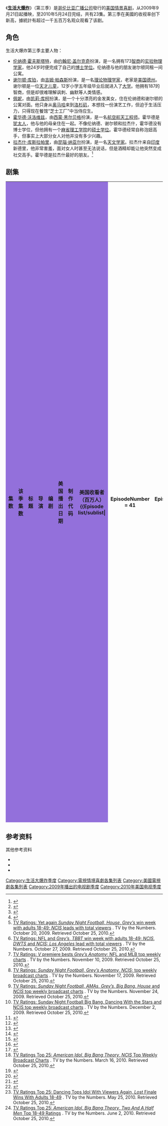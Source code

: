 {{copyedit|time=2013-10-15T13:41:06+00:00}}
{{noteTA
|T=zh-cn:生活大爆炸 (第三季); zh-tw:宅男行不行 (第三季);zh-hk:囧男大爆炸 (第三季);
|1=zh-cn:莱纳德; zh-tw:李奧納德;zh-hk:里安納;
|2=zh-cn:生活大爆炸; zh-tw:宅男行不行;zh-hk:囧男大爆炸;
}}
{{Infobox television season
| season_name      = 《生活大爆炸》第三季
| eng_name         = {{lang|en|''The Big Bang Theory'' (Season 3)}}
| bgcolour         = #9370DB
| fgcolour         = 
| image            = [[文件:Big_Bang_Theory_3.jpg|200px]]
| caption          = 生活大爆炸第三季DVD封面。
| show_name        = [[生活大爆炸|生活大爆炸]]
| country          = {{USA}}
| network          = [[哥伦比亚广播公司|哥伦比亚广播公司]]
| first_aired      = {{Start date|2009|9|21}}
| last_aired       = {{End date|2010|5|24}}
| num_episodes     = 23
| dvd_release_date = 
| dvd_format       = 
| prev_season      = [[生活大爆炸_(第二季)|第二季]]
| next_season      = [[生活大爆炸_(第四季)|第四季]]
| episode_list     = [[生活大爆炸集数列表|生活大爆炸集数列表]]
}}
《'''[[生活大爆炸|生活大爆炸]]'''》（第三季）是[[哥伦比亚广播公司|哥伦比亚广播公司]]發行的[[美国|美国]][[情景喜剧|情景喜剧]]，从2009年9月21日起播映，至2010年5月24日完结，共有23集。第三季在美國的收视率创下新高，據統計有超过一千五百万名观众观看了该剧。

== 角色 ==
生活大爆炸第三季主要人物：
*[[伦纳德·霍夫斯塔特|伦纳德·霍夫斯塔特]]，由[[约翰尼·盖尔克奇|约翰尼·盖尔克奇]]扮演，是一名拥有173[[智商|智商]]的[[实验物理学|实验物理学家]]，他24岁时便完成了自己的[[博士学位|博士学位]]。伦纳德与他的朋友谢尔顿同租一间公寓。
*[[谢尔顿·库珀|谢尔顿·库珀]]，由[[吉姆·帕森斯|吉姆·帕森斯]]扮演，是一名[[理论物理学|理论物理学家]]，老家是[[美国|美国]][[德克薩斯州|德州]]。谢尔顿是一位[[神童|天才儿童]]，12岁小学五年级毕业后就进入了[[大学|大学]]。他拥有187的智商，但是却很难理解讽刺、幽默等人类情感。
*[[佩妮|佩妮]]，由[[凯莉·库柯|凯莉·库柯]]扮演，是一个十分漂亮的金发美女，住在伦纳德和谢尔顿的公寓对面。他只身从[[奥马哈_(内布拉斯加州)|奥马哈]]来到[[洛杉矶|洛杉矶]]，本想找一份演艺工作，但迫于生活压力，只得现在餐馆“芝士工厂”中当侍应生。
*[[霍华德·沃洛维兹|霍华德·沃洛维兹]]，由[[西蒙·黑尔贝格|西蒙·黑尔贝格]]扮演，是一名[[航空航天工程|航空航天工程师]]。霍华德是[[犹太人|犹太人]]，他与他的母亲住在一起。不像伦纳德、谢尔顿和拉杰什，霍华德没有博士学位，但他拥有一个[[麻省理工学院|麻省理工学院]]的[[硕士学位|硕士学位]]。霍华德经常自称泡妞高手，但事实上大部分女人对他并没有多少兴趣。
*[[拉杰什·库斯拉帕里|拉杰什·库斯拉帕里]]，由[[昆瑙·纳亚尔|昆瑙·纳亚尔]]扮演，是一名[[天文学|天文学家]]。拉杰什来自[[印度|印度]]新德里，他非常害羞，面对女人时甚至无法说话，但是酒精却能让他突然变成社交高手。霍华德是拉杰什最好的朋友。<ref>{{cite web|url=http://weblogs.variety.com/season_pass/2009/05/big-bang-theory-we-didnt-anticipate-how-protective-the-audience-would-feel-toward-our-guys.html|title='Big Bang Theory': 'We didn't anticipate how protective the audience would feel about our guys'|work=[[Variety_(magazine)|Variety]]|date=May 5, 2009|accessdate=May 16, 2010|quote=Q. Are Sheldon and Leonard named after the brilliant (producer) Sheldon Leonard of "The Andy Griffith Show," "The Danny Thomas Show," "The Dick Van Dyke Show," "My Favorite Martian" and "I Spy?" (Binnie) A. Yep. Chuck and I are both fans. Chuck’s idea.|archiveurl=http://archive.is/oGue|archivedate=May 25, 2012}}</ref>

== 剧集 ==
{{Main|生活大爆炸集数列表}}
<onlyinclude>
{| class="wikitable" style="width:100%; background:#FFFFFF;"
|- style="color:#FFFFFF"
! style="background:#9370DB"|集数
! style="background:#9370DB"|该季<br/>集数
! style="background:#9370DB"|标题
! style="background:#9370DB"|导演
! style="background:#9370DB"|编剧
! style="background:#9370DB"|美国播出日期
! style="background:#9370DB"|制作代码
! style="background:#9370DB"|美国收看者<br />（百万人）
{{Episode list/sublist|
|EpisodeNumber   = 41
|EpisodeNumber2  = 1
|Title           = The Electric Can Opener Fluctuation
|DirectedBy      = 马克·森德罗斯基
|WrittenBy       = 史蒂夫·莫拉罗
|OriginalAirDate = {{Start date|2009|9|21}}
|ProdCode        = 3X5551
|Aux4            = 12.96<ref>{{Cite web|url=http://tvbythenumbers.com/2009/09/22/monday-broadcast-final-numbers/28114|title=Monday broadcast final numbers|work=TV by the Numbers|last=Seidman|first=Robert|date=September 22, 2009|accessdate=June 13, 2010|archive-date=2009-10-05|archive-url=https://web.archive.org/web/20091005070730/http://tvbythenumbers.com/2009/09/22/monday-broadcast-final-numbers/28114|dead-url=yes}}</ref>
|ShortSummary    = [[伦纳德·霍夫斯塔特|伦纳德·霍夫斯塔特]]和他的三位伙伴从[[北极|北极]]返回[[洛杉矶|洛杉矶]]后，[[谢尔顿·库珀|谢尔顿·库珀]]发现伦纳德、[[霍华德·沃洛维兹|霍华德·沃洛维兹]]、[[拉杰什·库斯拉帕里|拉杰什·库斯拉帕里]]为了让他在北极有一个好的心情而不为难他们，骗了自己并让自己以为自己证明了[[弦理论|弦理论]]，因此，他对他的朋友们十分失望，跑回了[[德克薩斯州|德州]]老家。与此同时，三个月没见面的[[佩妮|佩妮]]和伦纳德一见面就亲热了起来，二人也正式确立了恋爱关系。 
|LineColor       = 9370DB
}}
{{Episode list/sublist|
|EpisodeNumber   = 42
|EpisodeNumber2  = 2
|Title           = The Jiminy Conjecture 
|DirectedBy      = 马克·森德罗斯基
|WrittenBy       =  比尔·普拉迪
|OriginalAirDate = {{Start date|2009|9|28}}
|ProdCode        = 3X5552
|Aux4            = 13.27<ref>{{Cite web|url=http://tvbythenumbers.com/2009/09/29/big-bang-theorys-bang-even-louder-in-final-numbers-rises-to-5-3-wadults-18-49/28940|title=''Big Bang Theory's'' BANG even louder in final numbers, rises to 5.3 w/adults 18-49|work=TV by the Numbers|last=Seidman|first=Robert|date=September 29, 2009|accessdate=June 13, 2010|archive-date=2009-10-04|archive-url=https://web.archive.org/web/20091004191140/http://tvbythenumbers.com/2009/09/29/big-bang-theorys-bang-even-louder-in-final-numbers-rises-to-5-3-wadults-18-49/28940|dead-url=yes}}</ref>
|ShortSummary    = 尽管伦纳德和佩妮终于上了床，但两人都有些尴尬，这导致二人的性事不那么顺利，于是他们决定想办法解决这个问题。佩妮向谢尔顿倾诉了她和伦纳德的问题，谢尔顿则建议他俩分手。正当佩妮向伦纳德提出分手时，二人又一次亲热在了一起。
|LineColor       = 9370DB
}}
{{Episode list/sublist|
|EpisodeNumber   = 43
|EpisodeNumber2  = 3
|Title           = The Gothowitz Deviation
|DirectedBy      = 马克·森德罗斯基
|WrittenBy       = 比尔·普拉迪、理查德森·罗森斯托克
|OriginalAirDate = {{Start date|2009|10|5}}
|ProdCode        = 3X5553
|Aux4            = 12.52<ref>{{Cite web|url=http://tvbythenumbers.com/2009/10/06/the-big-bang-theory-builts-on-its-lead-in-for-third-straight-week/29660|title="The Big Bang Theory" builds on its lead-in for third straight week|work=TV by the Numbers|last=Seidman|first=Robert|date=October 6, 2009|accessdate=June 13, 2010|archive-date=2009-10-09|archive-url=https://web.archive.org/web/20091009081450/http://tvbythenumbers.com/2009/10/06/the-big-bang-theory-builts-on-its-lead-in-for-third-straight-week/29660|dead-url=yes}}</ref>
|ShortSummary    = 一夜缠绵之后，伦纳德和佩妮解决了问题，佩妮也和伦纳德住在了一起，但这让谢尔顿很不适应。于是，谢尔顿采用“正面教法”调整佩妮的行为和习惯。与此同时，霍华德和拉杰什则装扮成[[哥特|哥特]]男孩去酒吧泡妞，但最后他们的假纹身却被女孩子们识破。
|LineColor       = 9370DB
}}
{{Episode list/sublist|
|EpisodeNumber   = 44
|EpisodeNumber2  = 4
|Title           = The Pirate Solution
|DirectedBy      = 马克·森德罗斯基
|WrittenBy       = 史蒂夫·莫拉罗
|OriginalAirDate = {{Start date|2009|10|12}}
|ProdCode        = 3X5554
|Aux4            = 13.07<ref>[http://tvbythenumbers.com/2009/10/20/tv-ratings-yet-again-sunday-night-football-house-greys-win-week-with-adults-18-49-ncis-leads-with-total-viewers/30987 TV Ratings: Yet again ''Sunday Night Football'', ''House'', ''Grey’s'' win week with adults 18-49; ''NCIS'' leads with total viewers] {{Wayback|url=http://tvbythenumbers.com/2009/10/20/tv-ratings-yet-again-sunday-night-football-house-greys-win-week-with-adults-18-49-ncis-leads-with-total-viewers/30987 |date=20091023065408 }}. TV by the Numbers. October 20, 2009. Retrieved October 25, 2010.</ref>
|ShortSummary    = 拉杰什遇到了严重的问题，他的[[美国|美国]][[签证|签证]]只有在他受雇时才有效，而他最近的研究一无所获，大学极有可能裁减掉他，若大学解雇他，他只能回到[[印度|印度]]。大家都为拉杰什想办法，最后谢尔顿答应让拉杰什为他工作。
|LineColor       = 9370DB
}}
{{Episode list/sublist|
|EpisodeNumber   = 45
|EpisodeNumber2  = 5
|Title           = The Creepy Candy Coating Corollary
|DirectedBy      = 马克·森德罗斯基
|WrittenBy       = [[查克·洛尔|查克·洛尔]]、比尔·普拉迪
|OriginalAirDate = {{Start date|2009|10|19}}
|ProdCode        = 3X5556
|Aux4            = 13.47<ref>[http://tvbythenumbers.com/2009/10/27/tv-ratings-nfl-and-the-big-bang-theory-win-week-with-adults-18-49-ncis-dancing-with-the-stars-and-ncis-los-angeleslead-with-total-viewers/31727 TV Ratings: NFL and ''Grey’s'', ''TBBT'' win week with adults 18-49; ''NCIS'', ''DWTS'' and ''NCIS: Los Angeles'' lead with total viewers] {{Wayback|url=http://tvbythenumbers.com/2009/10/27/tv-ratings-nfl-and-the-big-bang-theory-win-week-with-adults-18-49-ncis-dancing-with-the-stars-and-ncis-los-angeleslead-with-total-viewers/31727 |date=20100227032057 }}. TV by the Numbers. October 27, 2009. Retrieved October 25, 2010.</ref>
|ShortSummary    = 谢尔顿听说自己仇敌[[威尔·惠顿|威尔·惠顿]]要参加漫画店举办的“卡亚神秘勇士”[[卡片游戏|卡片游戏]]锦标赛后，为了复仇，与拉杰什组队报名参加，但最终还是被威尔以阴险的手段打败了。霍华德曾与伦纳德有一个约定，即如果二人当中任意一人有女朋友，那人就要让他的女朋友介绍一个朋友给另外一个人，于是佩妮便把同在芝士工厂工作的微生物学家伯纳黛特介绍给了霍华德。
|LineColor       = 9370DB
}}
{{Episode list/sublist|
|EpisodeNumber   = 46
|EpisodeNumber2  = 6
|Title           = The Cornhusker Vortex
|DirectedBy      = 马克·森德罗斯基
|WrittenBy       = 比尔·普拉迪、理查德森·罗森斯托克
|OriginalAirDate = {{Start date|2009|11|02}}
|ProdCode        = 3X5555
|Aux4            = 12.73<ref>[http://tvbythenumbers.com/2009/11/10/tv-ratings-v-premiere-bests-greys-anatomy-nfl-and-mlb-top-weekly-charts/33270 TV Ratings: ''V'' premiere bests ''Grey’s Anatomy''; NFL and MLB top weekly charts] {{Wayback|url=http://tvbythenumbers.com/2009/11/10/tv-ratings-v-premiere-bests-greys-anatomy-nfl-and-mlb-top-weekly-charts/33270 |date=20100420175050 }}. TV by the Numbers. November 10, 2009. Retrieved October 25, 2010.</ref>
|ShortSummary    = 为了融入佩妮的社交圈子中，伦纳德开始学习[[橄榄球|橄榄球]]规则，好去参加佩妮的橄榄球派对。但是伦纳德与佩妮的朋友并没有太多的共同语言，很难与他们融入在一起，于是在橄榄球比赛还没结束时就离开了派对，和谢尔顿组队玩风筝大战。
|LineColor       = 9370DB
}}
{{Episode list/sublist|
|EpisodeNumber   = 47
|EpisodeNumber2  = 7
|Title           = The Guitarist Amplification
|DirectedBy      = 马克·森德罗斯基
|WrittenBy       = 查克·洛尔
|OriginalAirDate = {{Start date|2009|11|09}}
|ProdCode        = 3X5557
|Aux4            = 12.79<ref>[http://tvbythenumbers.com/2009/11/18/tv-ratings-sunday-night-football-greys-anatomy-ncis-top-weekly-broadcast-charts/33957 TV Ratings: ''Sunday Night Football'', ''Grey’s Anatomy'', ''NCIS''; top weekly broadcast charts] {{Wayback|url=http://tvbythenumbers.com/2009/11/18/tv-ratings-sunday-night-football-greys-anatomy-ncis-top-weekly-broadcast-charts/33957 |date=20091121133222 }}. TV by the Numbers. November 17, 2009. Retrieved October 25, 2010.</ref>
|ShortSummary    = 当佩妮邀请她的前男友，一位[[音乐家|音乐家]]留宿在自己的公寓时，伦纳德吃醋了。伦纳德认为佩妮这一举动是不在乎他的表现，而佩妮则觉得伦纳德管太多了。他俩的争吵让有童年阴影的谢尔顿十分伤心，谢尔顿的父母在他小的时候经常大吵大闹。为了安慰谢尔顿，佩妮最终决定让她的音乐家朋友住在伦纳德公寓的沙发上。
|LineColor       = 9370DB
}}
{{Episode list/sublist|
|EpisodeNumber   = 48
|EpisodeNumber2  = 8
|Title           = The Adhesive Duck Deficiency
|DirectedBy      = 马克·森德罗斯基
|WrittenBy       = 查克·洛尔、比尔·普拉迪
|OriginalAirDate = {{Start date|2009|11|16}}
|ProdCode        = 3X5558
|Aux4            = 13.23<ref>[http://tvbythenumbers.com/2009/11/24/tv-ratings-sunday-night-football-american-music-awards-greys-anatomy-the-big-bang-theory-house-and-ncis-top-weekly-broadcast-charts/34542 TV Ratings: ''Sunday Night Football'', ''AMAs'', ''Grey’s'', ''Big Bang'', ''House'' and ''NCIS'' top weekly broadcast charts] {{Wayback|url=http://tvbythenumbers.com/2009/11/24/tv-ratings-sunday-night-football-american-music-awards-greys-anatomy-the-big-bang-theory-house-and-ncis-top-weekly-broadcast-charts/34542 |date=20091126210248 }}. TV by the Numbers. November 24, 2009. Retrieved October 25, 2010.</ref>
|ShortSummary    = 伦纳德、霍华德、拉杰什三人为了观看[[狮子座流星雨|狮子座流星雨]]去山上露营。三人吃了从隔壁营地送来的“神奇饼干”后似乎丧失了理智，原来这些饼干中含有[[大麻|大麻]]。公寓中，佩妮洗澡时跌落在浴缸中，造成了[[胳膊|胳膊]][[脱臼|脱臼]]，而谢尔顿则开车送佩妮去了医院。
|LineColor       = 9370DB
}}
{{Episode list/sublist|
|EpisodeNumber   = 49
|EpisodeNumber2  = 9
|Title           = The Vengeance Formulation
|DirectedBy      = 马克·森德罗斯基
|WrittenBy       = 查克·洛尔
|OriginalAirDate = {{Start date|2009|11|23}}
|ProdCode        = 3X5559
|Aux4            = 14.13<ref>[http://tvbythenumbers.com/2009/12/02/tv-ratings-sunday-night-football-big-bang-dancing-with-the-stars-and-ncis-top-weekly-broadcast-charts/35024 TV Ratings: Sunday Night Football Big Bang, Dancing With the Stars and NCIS top weekly broadcast charts] {{Wayback|url=http://tvbythenumbers.com/2009/12/02/tv-ratings-sunday-night-football-big-bang-dancing-with-the-stars-and-ncis-top-weekly-broadcast-charts/35024 |date=20091205203908 }}. TV by the Numbers. December 2, 2009. Retrieved October 25, 2010.</ref>
|ShortSummary    = 霍华德的新女友伯纳黛特问他关于他们的恋爱关系是一夜情还是认真的关系，但霍华德则躲伯纳黛特整整一个星期，因为他不确定伯纳黛特就是他的所属。另一方面，谢尔顿接受[[全国公共广播电台|全国公共广播电台]]专访时，被克瑞普吉恶搞了一把。克瑞普吉把[[氦气|氦气]]注入到了谢尔顿的办公室，这让谢尔顿的声音顿时变得尖了起来，也让谢尔顿在全国观众面前丢了丑。
|LineColor       = 9370DB
}}
{{Episode list/sublist|
|EpisodeNumber   = 50
|EpisodeNumber2  = 10
|Title           = The Gorilla Experiment<!-- First citation has changed to reflect the title of the episode that was broadcast. Removed second incorrect citation -->
|DirectedBy      = 马克·森德罗斯基
|WrittenBy       = 查克·洛尔、理查德森·罗森斯托克、比尔·普拉迪、史蒂夫·莫拉罗
|OriginalAirDate = {{Start date|2009|12|07}}
|ProdCode        = 3X5560
|Aux4            = 14.38<ref>{{Cite web|url=http://tvbythenumbers.com/2009/12/08/monday-finals-big-bang-theory-drops-a-tick-castle-drops-two-ticks/35657|title=Monday Finals: ''Big Bang Theory'' drops a tick; ''Castle'' drops two ticks|work=TV by the Numbers|last=Seidman|first=Robert|date=December 8, 2009|accessdate=June 13, 2010|archive-date=2009-12-11|archive-url=https://web.archive.org/web/20091211064505/http://tvbythenumbers.com/2009/12/08/monday-finals-big-bang-theory-drops-a-tick-castle-drops-two-ticks/35657|dead-url=yes}}</ref>
|ShortSummary    = 伯纳黛特在伦纳德公寓和大家吃完饭的时候表现出了对[[物理学|物理学]]的兴趣，她想观看伦纳德的实验。这引起了霍华德和佩妮的嫉妒。霍华德让伦纳德不要给他女朋友展示实验，而佩妮则央求谢尔顿教她物理，好让伦纳德惊喜。
|LineColor       = 9370DB
}}
{{Episode list/sublist|
|EpisodeNumber   = 51
|EpisodeNumber2  = 11
|Title           = The Maternal Congruence
|DirectedBy      = 马克·森德罗斯基
|WrittenBy       = 史蒂夫·莫拉罗、理查德森·罗森斯托克、查克·洛尔、比尔·普拉迪
|OriginalAirDate = {{Start date|2009|12|14}}
|ProdCode        = 3X5562
|Aux4            = 15.58<ref>{{cite web|publisher=CBS|date=December 15, 2009|url=http://www.cbspressexpress.com/div.php/cbs_entertainment/release?id=23625|title=Viewers embrace CBS Monday|accessdate=October 25, 2010|archive-date=2020-08-24|archive-url=https://web.archive.org/web/20200824053928/https://www.viacomcbspressexpress.com/cbs-entertainment/releases/view?id=23625|dead-url=no}}</ref>
|ShortSummary    = [[圣诞节|圣诞节]]到了，伦纳德的妈妈贝弗利来到了[[洛杉矶|洛杉矶]]看望伦纳德，但是佩妮却因为伦纳德没有告诉他妈妈二人的关系而生气。伦纳德则因为自己的妈妈似乎与谢尔顿十分亲近，自己最喜爱的[[狗|狗]]死了都不知道而感到生气。
|LineColor       = 9370DB
}}
{{Episode list/sublist|
|EpisodeNumber   = 52
|EpisodeNumber2  = 12
|Title           = The Psychic Vortex
|DirectedBy      = 马克·森德罗斯基
|WrittenBy       = 史蒂夫·莫拉罗、查克·洛尔
|OriginalAirDate = {{Start date|2010|1|11}}
|ProdCode        = 3X5561
|Aux4            = 15.82<ref>{{Cite web|url=http://tvbythenumbers.com/2010/01/12/monday-broadcast-finals-plus-chuck-quarter-hour-detail/38633|title=Monday Broadcast Finals Plus ''Chuck'' Quarter Hour Detail|work=TV by the Numbers|last=Seidman|first=Robert|date=January 12, 2010|accessdate=June 13, 2010|archive-date=2010-01-17|archive-url=https://web.archive.org/web/20100117054126/http://tvbythenumbers.com/2010/01/12/monday-broadcast-finals-plus-chuck-quarter-hour-detail/38633|dead-url=yes}}</ref>
|ShortSummary    = 谢尔顿因为拉杰什送给他一个[[绿灯侠|绿灯侠]]的绿灯而答应陪拉杰什去大学的派对中泡女孩子。二人在派对上认识了艾比和玛莎，四人渐渐的成为了朋友，而拉杰什和艾比甚至亲热了起来。玛莎对谢尔顿有些意思，但是谢尔顿却不近人情，完全没有听懂玛莎对他的暗示。与此同时，伦纳德和佩妮却因为通灵师真假的问题吵了起来，最终伦纳德答应了佩妮一起去看通灵师。
|LineColor       = 9370DB
}}
{{Episode list/sublist|
|EpisodeNumber   = 53
|EpisodeNumber2  = 13
|Title           = The Bozeman Reaction
|DirectedBy      = 马克·森德罗斯基
|WrittenBy       = 比尔·普拉迪、查克·洛尔、史蒂夫·莫拉罗
|OriginalAirDate = {{Start date|2010|1|18}}
|ProdCode        = 3X5563
|Aux4            = 14.99<ref>{{Cite web|url=http://tvbythenumbers.com/2010/01/19/tv-ratings-cbs-wins-how-i-met-your-mother-hits-season-highs-life-unexpected-premieres-solidly/39266|title=TV Ratings: CBS Wins; ''How I Met Your Mother'' hits season highs; ''Life Unexpected'' Premieres Solidly|work=TV by the Numbers|last=Seidman|first=Robert|date=January 19, 2010|accessdate=June 13, 2010|archive-date=2010-06-11|archive-url=https://web.archive.org/web/20100611163519/http://tvbythenumbers.com/2010/01/19/tv-ratings-cbs-wins-how-i-met-your-mother-hits-season-highs-life-unexpected-premieres-solidly/39266|dead-url=yes}}</ref>
|ShortSummary    = 伦纳德和谢尔顿的公寓被小偷光顾了，[[电视|电视]]、[[笔记本电脑|笔记本电脑]]都被偷走了。谢尔顿就此认为他们居住的城市很不安全，决定搬去别的城市。最后，他决定搬去[[波兹曼市|波兹曼市]]，但他刚到波兹曼就被抢劫了。
|LineColor       = 9370DB
}}
{{Episode list/sublist|
|EpisodeNumber   = 54
|EpisodeNumber2  = 14
|Title           = The Einstein Approximation
|DirectedBy      = 马克·森德罗斯基
|WrittenBy       =查克·洛尔、史蒂夫·莫拉罗
|OriginalAirDate = {{Start date|2010|2|1}}
|ProdCode        = 3X5565
|Aux4            = 15.51<ref>{{cite web|publisher=CBS|date=February 3, 2010|url=http://www.cbspressexpress.com/div.php/cbs_entertainment/release?id=24074|title=CBS sweeps Monday in viewers and Key demographics|accessdate=October 5, 2010|archive-date=2020-08-24|archive-url=https://web.archive.org/web/20200824053930/https://www.viacomcbspressexpress.com/cbs-entertainment/releases/view?id=24074|dead-url=no}}</ref>
|ShortSummary    = 谢尔顿为了解决一个物理难题已经好几天没有睡觉了，他的伙伴们都知道谢尔顿是“卡壳”了，因为谢尔顿每隔一段时间就会“卡壳”。谢尔顿为了解决这个物理难题几乎废寝忘食，但最后在伯纳黛特的劝说下才睡了觉。但一觉过好，谢尔顿又开始了“卡壳”状态。
|LineColor       = 9370DB
}}
{{Episode list/sublist|
|EpisodeNumber   = 55
|EpisodeNumber2  = 15
|Title           = The Large Hadron Collision
|DirectedBy      = 马克·森德罗斯基
|WrittenBy       = 查克·洛尔、史蒂夫·莫拉罗、理查德森·罗森斯托克
|OriginalAirDate = {{Start date|2010|2|8}}
|ProdCode        = 3X5564
|Aux4            = 16.26<ref>{{cite web|publisher=CBS|date=February 9, 2010|url=http://www.cbspressexpress.com/div.php/cbs_entertainment/release?id=24195|title=Super Night for CBS's Comedy Power Hour|accessdate=September 28, 2010|archive-date=2020-08-24|archive-url=https://web.archive.org/web/20200824053928/https://www.viacomcbspressexpress.com/cbs-entertainment/releases/view?id=24195|dead-url=no}}</ref>
|ShortSummary    = 伦纳德向朋友们说说了他将会被邀请到[[瑞士|瑞士]]观看[[欧洲核子研究组织|欧洲核子研究组织]]的[[大型强子对撞机|大型强子对撞机]]，并能带一个同伴同去。这让谢尔顿误以为伦纳德是带他去，其实伦纳德是想带佩妮去瑞士，度过他们的第一个[[情人节|情人节]]。谢尔顿虽然很不高兴，但他依然继续想尽办法争取和伦纳德一起去。可是到最后，佩妮和谢尔顿因为生病谁也没去成，于是伦纳德只好带拉杰什去了瑞士。
|LineColor       = 9370DB
}}
{{Episode list/sublist|
|EpisodeNumber   = 56
|EpisodeNumber2  = 16
|Title           = The Excelsior Acquisition
|DirectedBy      = 皮特·查卡斯
|WrittenBy       = 查克·洛尔、史蒂夫·莫拉罗、比尔·普拉迪
|OriginalAirDate = {{Start date|2010|3|1}}
|ProdCode        = 3X5566
|Aux4            = 15.73<ref>{{cite web|publisher=CBS|date=March 2, 2010|url=http://www.cbspressexpress.com/div.php/cbs_entertainment/release?id=24393|title=CBS's Monday Comedy Block grows opposite "The Bachelor" final and Olympic-Promoted NBC|accessdate=October 25, 2010|archive-date=2020-08-24|archive-url=https://web.archive.org/web/20200824053931/https://www.viacomcbspressexpress.com/cbs-entertainment/releases/view?id=24393|dead-url=no}}</ref>
|ShortSummary    = 谢尔顿在载脱臼的佩妮去医院时因为闯红灯被传唤上交通[[法庭|法庭]]，这让他错过了漫画店举行的[[斯坦·李|斯坦·李]]签名会。在法庭上，因为谢尔顿急于辩护，嘲笑了[[法官|法官]]，于是法官把他送到监狱，直到他道歉才放他出来。让谢尔顿错过签名会的佩妮很过意不去，便带着谢尔顿去了斯坦·李的[[别墅|别墅]]。
|LineColor       = 9370DB
}}
{{Episode list/sublist|
|EpisodeNumber   = 57
|EpisodeNumber2  = 17
|Title           = The Precious Fragmentation
|DirectedBy      = 马克·森德罗斯基
|WrittenBy       = 比尔·普拉迪、史蒂夫·莫拉罗、理查德森·罗森斯托克
|OriginalAirDate = {{Start date|2010|3|8}}
|ProdCode        = 3X5567
|Aux4            = 16.31<ref>[http://tvbythenumbers.com/2010/03/16/tv-ratings-top-25-american-idol-big-bang-theory-ncis-top-weekly-broadcast-charts/45185 TV Ratings Top 25: ''American Idol'', ''Big Bang Theory'', ''NCIS''  Top Weekly Broadcast Charts] {{Wayback|url=http://tvbythenumbers.com/2010/03/16/tv-ratings-top-25-american-idol-big-bang-theory-ncis-top-weekly-broadcast-charts/45185 |date=20100323061804 }}. TV by the Numbers. March 16, 2010. Retrieved October 25, 2010.</ref>
|ShortSummary    = 四位科学家在买晚餐的路上买了一个装有[[电视|电视]]、[[电影|电影]]纪念品的箱子，在箱子里，他们找到了系列电影[[魔戒|魔戒]]中的魔戒。经过调查，他们知道了这个魔戒是真的电影道具，于是四位科学家就魔戒的去留开始了辩论。这一集也是第三季中收看人数最多的一集，美国本土共有1631万收看者。
|LineColor       = 9370DB
}}
{{Episode list/sublist|
|EpisodeNumber   = 58
|EpisodeNumber2  = 18
|Title           = The Pants Alternative
|DirectedBy      = 马克·森德罗斯基
|WrittenBy       = 查克·洛尔、比尔·普拉迪、理查德森·罗森斯托克
|OriginalAirDate = {{Start date|2010|3|22}}
|ProdCode        = 3X5568
|Aux4            = 13.42<ref>{{Cite web|url=http://tvbythenumbers.com/2010/03/23/monday-finals-dancing-with-the-stars-rises-castle-falls/45890|title=Monday Finals: "''Dancing With the Stars''" Rises; "''Castle''" Falls|work=TV by the Numbers|last=Seidman|first=Robert|date=March 23, 2010|accessdate=June 13, 2010|archive-date=2010-03-27|archive-url=https://web.archive.org/web/20100327001721/http://tvbythenumbers.com/2010/03/23/monday-finals-dancing-with-the-stars-rises-castle-falls/45890|dead-url=yes}}</ref>
|ShortSummary    = 谢尔顿要参加一个演讲，但是他却很害怕在很多人面前讲话。于是谢尔顿的朋友们便帮助谢尔顿度过难关。他们用了一切办法，但是效果都不明显，于是佩妮建议谢尔顿喝点[[酒|酒]]。可是，喝完酒的谢尔顿却在演讲会上失了态。
|LineColor       = 9370DB
}}
{{Episode list/sublist|
|EpisodeNumber   = 59
|EpisodeNumber2  = 19
|Title           = The Wheaton Recurrence
|DirectedBy      = 马克·森德罗斯基
|WrittenBy       = 查克·洛尔、史蒂夫·莫拉罗、比尔·普拉迪
|OriginalAirDate = {{Start date|2010|4|12}}
|ProdCode        = 3X5569
|Aux4            = 13.39<ref>{{Cite web|url=http://tvbythenumbers.com/2010/04/13/monday-broadcast-finals-dancing-2-5-men-big-bang-adjusted-up-castle-csimiami-24-adjusted-down/48367|title=Monday Broadcast Finals: ''Dancing'', ''2.5 Men'', ''Big Bang'' Adjusted Up; ''Castle'', ''CSI: Miami'', ''24'' Adjusted Down|work=TV by the Numbers|last=Gorman|first=Bill|date=April 13, 2010|accessdate=June 13, 2010|archive-date=2010-04-17|archive-url=https://web.archive.org/web/20100417010720/http://tvbythenumbers.com/2010/04/13/monday-broadcast-finals-dancing-2-5-men-big-bang-adjusted-up-castle-csimiami-24-adjusted-down/48367|dead-url=yes}}</ref>
|ShortSummary    = 一夜缠绵后，伦纳德情不自禁的向佩妮说了“我爱你”，这让佩妮很是不适应。这也让两人开始思考他们的关系何去何从。这时，谢尔顿的老对手威尔·惠顿参加了[[保龄球|保龄球]]比赛。威尔十分卑鄙，为了赢得比赛，他劝佩妮与伦纳德分手，借此影响佩妮的心情，导致佩妮退出比赛，科学家们也输了这场保龄球比赛。
|LineColor       = 9370DB
}}
{{Episode list/sublist|
|EpisodeNumber   = 60
|EpisodeNumber2  = 20
|Title           = The Spaghetti Catalyst
|DirectedBy      = 安东尼·里奇
|WrittenBy       = 查克·洛尔、比尔·普拉迪、史蒂夫·莫拉罗
|OriginalAirDate = {{Start date|2010|5|3}}
|ProdCode        = 3X5570
|Aux4            = 11.63<ref>{{Cite web|url=http://tvbythenumbers.com/2010/05/04/monday-finals-house-big-bang-adjusted-up-romantically-challenged-castle-adjusted-down/50540|title=Monday Finals:"''House,''" "''Big Bang''" Adjusted Up; "''Romantically Challenged,''" "''Castle''" Adjusted Down|work=TV by the Numbers|last=Seidman|first=Robert|date=May 4, 2010|accessdate=June 13, 2010|archive-date=2010-05-07|archive-url=https://web.archive.org/web/20100507022156/http://tvbythenumbers.com/2010/05/04/monday-finals-house-big-bang-adjusted-up-romantically-challenged-castle-adjusted-down/50540|dead-url=yes}}</ref>
|ShortSummary    = 佩妮和伦纳德分手了，佩妮邀请谢尔顿去她家吃饭，但是为了不想让伦纳德多想，他让谢尔顿不要告诉别人他们在一起吃了饭。而谢尔顿很难保守秘密，于是便透露给了伦纳德。结果伦纳德并不感到生气，还让佩妮带谢尔顿去了[[迪斯尼乐园|迪斯尼乐园]]。
|LineColor       = 9370DB
}}
{{Episode list/sublist|
|EpisodeNumber   = 61
|EpisodeNumber2  = 21
|Title           = The Plimpton Stimulation
|DirectedBy      = 马克·森德罗斯基
|WrittenBy       = 查克·洛尔、比尔·普拉迪、史蒂夫·莫拉罗
|OriginalAirDate = {{Start date|2010|5|10}}
|ProdCode        = 3X5571
|Aux4            = 13.73<ref>{{Cite web |url=http://tvbythenumbers.zap2it.com/2010/05/18/tv-ratings-top-25-american-idol-back-on-top-with-both-viewers-and-adults-18-49/51797 |title=存档副本 |access-date=2011-10-04 |archive-date=2016-03-05 |archive-url=https://web.archive.org/web/20160305041958/http://tvbythenumbers.zap2it.com/2010/05/18/tv-ratings-top-25-american-idol-back-on-top-with-both-viewers-and-adults-18-49/51797/ |dead-url=yes }}</ref>
|ShortSummary    = 伊利莎白·普林顿博士要来谢尔顿家借宿，她是一个著名的美女科学家。在留宿时，她勾引伦纳德并与伦纳德发生了性关系。伦纳德本以为伊利莎白是喜欢他，结果伊利莎白第二天又开始勾引拉杰什，甚至想和他们三个玩多人游戏，他们这才明白伊利莎白是个荡女。
|LineColor       = 9370DB
}}
{{Episode list/sublist|
|EpisodeNumber   = 62
|EpisodeNumber2  = 22
|Title           = The Staircase Implementation
|DirectedBy      = 马克·森德罗斯基
|WrittenBy       = 史蒂夫·莫拉罗、查克·洛尔
|OriginalAirDate = {{Start date|2010|5|17}}
|ProdCode        = 3X5572
|Aux4            = 15.02<ref>[http://tvbythenumbers.com/2010/05/25/tv-ratings-top-25-dancing-tops-idol-with-viewers-again-lost-finale-wins-with-adults-18-49/52328 TV Ratings Top 25: Dancing Tops Idol With Viewers Again, ''Lost'' Finale Wins With Adults 18-49] {{Wayback|url=http://tvbythenumbers.com/2010/05/25/tv-ratings-top-25-dancing-tops-idol-with-viewers-again-lost-finale-wins-with-adults-18-49/52328 |date=20100528121632 }}. TV by the Numbers. May 25, 2010. Retrieved October 25, 2010.</ref>
|ShortSummary    = 伦纳德因为室温的原因与谢尔顿吵了架，之后跑到了佩妮的公寓躲风头。在这期间，伦纳德给佩妮讲述了了与谢尔顿初次见面时的情景。这一季也出现了前几季曾提到过的[[朝鲜|朝鲜]]间谍乔伊·金。
|LineColor       = 9370DB
}}
{{Episode list/sublist|
|EpisodeNumber   = 63
|EpisodeNumber2  = 23
|Title           = The Lunar Excitation
|DirectedBy      = 皮特·查卡斯 
|WrittenBy       = 查克·洛尔、比尔·普拉迪、史蒂夫·莫拉罗
|OriginalAirDate = {{Start date|2010|5|24}}
|ProdCode        = 3X5573
|Aux4            = 15.02<ref>[http://tvbythenumbers.com/2010/06/02/tv-ratings-top-25-american-idol-big-bang-theory-two-and-a-half-men-top-18-49-ratings/52800 TV Ratings Top 25: ''American Idol'', ''Big Bang Theory'', ''Two And A Half Men'' Top 18-49 Ratings] {{Wayback|url=http://tvbythenumbers.com/2010/06/02/tv-ratings-top-25-american-idol-big-bang-theory-two-and-a-half-men-top-18-49-ratings/52800 |date=20100605034457 }}. TV by the Numbers. June 2, 2010. Retrieved October 25, 2010.</ref>
|ShortSummary    = 科学家们设计了一个实验，在[[地球|地球]]上向[[月球|月球]]上的一片人造物体发射[[激光|激光]]，然后接受激光反射回来的信号，以此证明人类曾踏上过月球。佩妮则与一个头脑简单但是四肢发达的男人扎克约会，扎克观看了他们的实验，但是却语出惊人，让佩妮觉得十分丢脸。
|LineColor       = 9370DB
}}
|}
</onlyinclude>

== 参考资料 ==
{{Reflist|30em}}
{{refbegin}}
;其他参考资料<!-- These references will apply to most, if not all, episodes -->
* {{Cite web|url=http://www.tvguide.com/tvshows/big-bang-theory/episodes-season-3/288041|title=''The Big Bang Theory''  Season 3 episodes|publisher=[[TV_Guide|TV Guide]]|accessdate=May 16, 2010|archive-date=2018-06-16|archive-url=https://web.archive.org/web/20180616122058/http://www.tvguide.com/tvshows/big-bang-theory/episodes-season-3/288041|dead-url=no}}
* {{Cite web|url=http://www.thefutoncritic.com/showatch.aspx?id=big_bang_theory&view=listings|title=Shows A-Z - big bang theory, the on CBS|publisher=the Futon Critic|accessdate=May 16, 2010}}
* {{Cite web|url=http://tv.msn.com/tv/series-episodes/the-big-bang-theory/?ipp=25|title=The Big Bang Theory: Episode Guide|publisher=[[MSN_TV|MSN TV]]|accessdate=May 16, 2010|archive-url=https://web.archive.org/web/20120902093319/http://tv.msn.com/tv/series-episodes/the-big-bang-theory/?ipp=25|archive-date=2012-09-02|dead-url=yes}}
{{refend}}

{{The Big Bang Theory}}

{{DEFAULTSORT:Big Bang Theory (season 3)}}
[[Category:生活大爆炸季度|Category:生活大爆炸季度]]
[[Category:電視情境喜劇各集列表|Category:電視情境喜劇各集列表]]
[[Category:美國電視劇各集列表|Category:美國電視劇各集列表]]
[[Category:2009年播出的电视剧季度|Category:2009年播出的电视剧季度]]
[[Category:2010年美国电视季度|Category:2010年美国电视季度]]